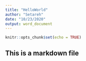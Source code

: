 ---
title: "HelloWorld"
author: "Setareh"
date: "10/23/2020"
output: word_document
---

```{r setup, include=FALSE}
knitr::opts_chunk$set(echo = TRUE)
```

##  This is a markdown file